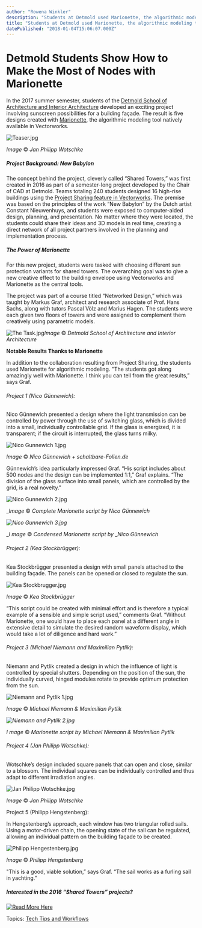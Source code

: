 ```yaml
---
author: "Rowena Winkler"
description: "Students at Detmold used Marionette, the algorithmic modeling tool in Vectorworks, to design sunscreen possibilities for a building façade.  "
title: "Students at Detmold used Marionette, the algorithmic modeling tool in Vectorworks, to design sunscreen possibilities for a building façade.  " 
datePublished: "2018-01-04T15:06:07.000Z"
---
```

# Detmold Students Show How to Make the Most of Nodes with Marionette

In the 2017 summer semester, students of the [Detmold School of Architecture and Interior Architecture](https://translate.google.com/translate?hl=en&prev=%5Ft&sl=de&tl=en&u=http://www.hs-owl.de/fb1/aktuelles/news.html) developed an exciting project involving sunscreen possibilities for a building façade. The result is five designs created with [Marionette](http://www.vectorworks.net/training/marionette?utm%5Fcampaign=blog&utm%5Fsource=intext&utm%5Fmedium=planetvectorworks&utm%5Fcontent=marionettestudents010418), the algorithmic modeling tool natively available in Vectorworks.

![](https://blog.vectorworks.net/hs-fs/hubfs/Blog%20Images/170104_Marionette%20Students/Teaser.jpg?width=1024&name=Teaser.jpg "Teaser.jpg")

_Image_ © _Jan Philipp Wotschke_

##### **Project Background: New Babylon**

  
The concept behind the project, cleverly called “Shared Towers,” was first created in 2016 as part of a semester-long project developed by the Chair of CAD at Detmold. Teams totaling 240 students designed 16 high-rise buildings using  the [  Project Sharing feature in Vectorworks](http://www.vectorworks.net/products/features/project-sharing?utm%5Fcampaign=blog&utm%5Fsource=intext&utm%5Fmedium=planetvectorworks&utm%5Fcontent=marionettestudents010418). The premise was based on the principles of the work “New Babylon” by the Dutch artist Constant Nieuwenhuys, and students were exposed to computer-aided design, planning, and presentation. No matter where they were located, the students could share their ideas and 3D models in real time, creating a direct network of all project partners involved in the planning and implementation process.

##### **The Power of Marionette** 
  
For this new project, students were tasked with choosing different sun protection variants for shared towers. The overarching goal was to give a new creative effect to the building envelope using Vectorworks and Marionette as the central tools.

The project was part of a course titled “Networked Design,” which was taught by Markus Graf, architect and research associate of Prof. Hans Sachs, along with tutors Pascal Völz and Marius Hagen. The students were each given two floors of towers and were assigned to complement them creatively using parametric models.

![](https://blog.vectorworks.net/hs-fs/hubfs/Blog%20Images/180104_MarionetteStudents/The%20Task.jpg?width=1024&name=The%20Task.jpg "The Task.jpg")_Image_ © _Detmold School of Architecture and Interior Architecture_ 

**Notable Results Thanks to Marionette**

In addition to the collaboration resulting from Project Sharing, the students used Marionette for algorithmic modeling. "The students got along amazingly well with Marionette. I think you can tell from the great results,” says Graf.

###### Project 1 (Nico Günnewich):

Nico Günnewich presented a design where the light transmission can be controlled by power through the use of switching glass, which is divided into a small, individually controllable grid. If the glass is energized, it is transparent; if the circuit is interrupted, the glass turns milky.

![](https://blog.vectorworks.net/hs-fs/hubfs/Blog%20Images/180104_MarionetteStudents/Nico%20Gunnewich%201.jpg?width=1024&name=Nico%20Gunnewich%201.jpg "Nico Gunnewich 1.jpg")

_Image_ © _Nico Günnewich + schaltbare-Folien.de_

Günnewich’s idea particularly impressed Graf. “His script includes about 500 nodes and the design can be implemented 1:1,” Graf explains. “The division of the glass surface into small panels, which are controlled by the grid, is a real novelty."

![](https://blog.vectorworks.net/hs-fs/hubfs/Blog%20Images/180104_MarionetteStudents/Nico%20Gunnewich%202.jpg?width=1024&name=Nico%20Gunnewich%202.jpg "Nico Gunnewich 2.jpg")

__Image_ © _Complete Marionette script by_ _Nico Günnewich_ 

_![](https://blog.vectorworks.net/hs-fs/hubfs/Blog%20Images/180104MarionetteStudents/Nico%20Gunnewich%203.jpg?width=1024&name=Nico%20Gunnewich%203.jpg "Nico Gunnewich 3.jpg")_

__I_ _mage_ © _Condensed Marionette script by_ __Nico Günnewich_

###### Project 2 (Kea Stockbrügger):

Kea Stockbrügger presented a design with small panels attached to the building façade. The panels can be opened or closed to regulate the sun.

![](https://blog.vectorworks.net/hs-fs/hubfs/Blog%20Images/180104_MarionetteStudents/Kea%20Stockbrugger.jpg?width=1024&name=Kea%20Stockbrugger.jpg "Kea Stockbrugger.jpg")

_Image_ © _Kea Stockbrügger_

“This script could be created with minimal effort and is  therefore a typical example of a sensible and simple script used,” comments Graf. “Without Marionette, one would have to place each panel at a different angle in extensive detail to simulate the desired random waveform display, which would take a lot of diligence and hard work.” 

###### Project 3 (Michael Niemann and Maximilian Pytlik):

Niemann and Pytlik created a design in which the influence of light is controlled by special shutters. Depending on the position of the sun, the individually curved, hinged modules rotate to provide optimum protection from the sun.

![](https://blog.vectorworks.net/hs-fs/hubfs/Blog%20Images/180104_MarionetteStudents/Niemann%20and%20Pytlik%201.jpg?width=864&height=300&name=Niemann%20and%20Pytlik%201.jpg "Niemann and Pytlik 1.jpg")

_Image_ © _Michael Niemann & Maximilian Pytlik_

_![](https://blog.vectorworks.net/hs-fs/hubfs/Blog%20Images/180104MarionetteStudents/Niemann%20and%20Pytlik%202.jpg?width=1024&name=Niemann%20and%20Pytlik%202.jpg "Niemann and Pytlik 2.jpg")_

 _I_ _mage_ © _Marionette script by_ _Michael Niemann & Maximilian Pytlik_

###### Project 4 (Jan Philipp Wotschke):

 Wotschke’s design included square panels that can open and close, similar to a blossom. The individual squares can be individually controlled and thus adapt to different irradiation angles.

![](https://blog.vectorworks.net/hs-fs/hubfs/Blog%20Images/180104_MarionetteStudents/Jan%20Philipp%20Wotschke.jpg?width=1024&name=Jan%20Philipp%20Wotschke.jpg "Jan Philipp Wotschke.jpg")

_Image_ © _Jan Philipp Wotschke_

Project 5 (Philipp Hengstenberg):

In Hengstenberg’s approach, each window has two triangular rolled sails. Using a motor-driven chain, the opening state of the sail can be regulated, allowing an individual pattern on the building façade to be created.

![](https://blog.vectorworks.net/hs-fs/hubfs/Blog%20Images/180104_MarionetteStudents/Philipp%20Hengestenberg.jpg?width=1024&name=Philipp%20Hengestenberg.jpg "Philipp Hengestenberg.jpg")

_Image_ © _Philipp Hengstenberg_

"This is a good, viable solution,” says Graf. “The sail works as a furling sail in yachting.”

##### Interested in the 2016 “Shared Towers” projects?

[![Read More Here](https://no-cache.hubspot.com/cta/default/3018241/66cdffa2-5fcf-4748-a82e-c17fe2265709.png)](https://cta-redirect.hubspot.com/cta/redirect/3018241/66cdffa2-5fcf-4748-a82e-c17fe2265709) 

 Topics: [Tech Tips and Workflows](https://blog.vectorworks.net/topic/tech-tips-and-workflows) 

 